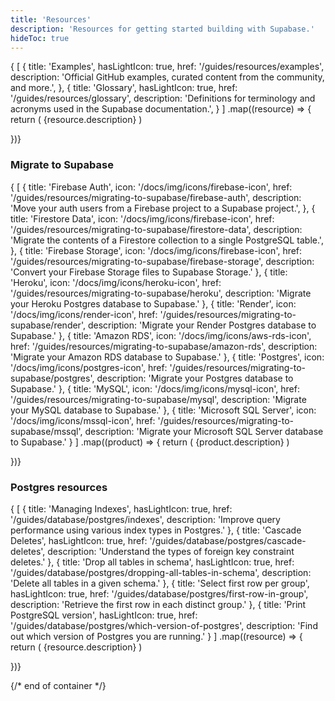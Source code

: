 ```yaml
---
title: 'Resources'
description: 'Resources for getting started building with Supabase.'
hideToc: true
---
```


<div className="flex flex-col gap-12 my-12">

<div>

  <div className="grid grid-cols-12 gap-6 not-prose">
    {
    [
      {
        title: 'Examples',
        hasLightIcon: true,
        href: '/guides/resources/examples',
        description: 'Official GitHub examples, curated content from the community, and more.',
      },
      {
        title: 'Glossary',
        hasLightIcon: true,
        href: '/guides/resources/glossary',
        description: 'Definitions for terminology and acronyms used in the Supabase documentation.',
      }
    ]
.map((resource) => {
      return (
        <Link
          href={`${resource.href}`}
          key={resource.title}
          className={'col-span-12 md:col-span-4'}
          passHref
        >
          <GlassPanel {...resource} background={false} showIconBg={true}>
            {resource.description}
          </GlassPanel>
        </Link>
      )

})}

  </div>

</div>

<div>
  <div className="max-w-xl mb-6">

### Migrate to Supabase

  </div>

  <div className="grid grid-cols-12 gap-6 not-prose">
    {
    [
      {
        title: 'Firebase Auth',
        icon: '/docs/img/icons/firebase-icon',
        href: '/guides/resources/migrating-to-supabase/firebase-auth',
        description: 'Move your auth users from a Firebase project to a Supabase project.',
      },
      {
        title: 'Firestore Data',
        icon: '/docs/img/icons/firebase-icon',
        href: '/guides/resources/migrating-to-supabase/firestore-data',
        description: 'Migrate the contents of a Firestore collection to a single PostgreSQL table.',
      },
      {
        title: 'Firebase Storage',
        icon: '/docs/img/icons/firebase-icon',
        href: '/guides/resources/migrating-to-supabase/firebase-storage',
        description: 'Convert your Firebase Storage files to Supabase Storage.'
      },
      {
        title: 'Heroku',
        icon: '/docs/img/icons/heroku-icon',
        href: '/guides/resources/migrating-to-supabase/heroku',
        description: 'Migrate your Heroku Postgres database to Supabase.'
      },
      {
        title: 'Render',
        icon: '/docs/img/icons/render-icon',
        href: '/guides/resources/migrating-to-supabase/render',
        description: 'Migrate your Render Postgres database to Supabase.'
      },
      {
        title: 'Amazon RDS',
        icon: '/docs/img/icons/aws-rds-icon',
        href: '/guides/resources/migrating-to-supabase/amazon-rds',
        description: 'Migrate your Amazon RDS database to Supabase.'
      },
      {
        title: 'Postgres',
        icon: '/docs/img/icons/postgres-icon',
        href: '/guides/resources/migrating-to-supabase/postgres',
        description: 'Migrate your Postgres database to Supabase.'
      },
      {
        title: 'MySQL',
        icon: '/docs/img/icons/mysql-icon',
        href: '/guides/resources/migrating-to-supabase/mysql',
        description: 'Migrate your MySQL database to Supabase.'
      },
      {
        title: 'Microsoft SQL Server',
        icon: '/docs/img/icons/mssql-icon',
        href: '/guides/resources/migrating-to-supabase/mssql',
        description: 'Migrate your Microsoft SQL Server database to Supabase.'
      }
    ]
.map((product) => {
      return (
        <Link
          href={`${product.href}`}
          key={product.title}
          className={product.span ?? 'col-span-6 md:col-span-3'}
          passHref
        >
          <IconPanel {...product} background={true} showIconBg={true} showLink={true}>
            {product.description}
          </IconPanel>
        </Link>
      )

})}

  </div>

</div>

<div>
  <div className="max-w-xl mb-6">

### Postgres resources

  </div>

  <div className="grid grid-cols-12 gap-6 not-prose">
    {
    [
      {
        title: 'Managing Indexes',
        hasLightIcon: true,
        href: '/guides/database/postgres/indexes',
        description: 'Improve query performance using various index types in Postgres.'
      },
      {
        title: 'Cascade Deletes',
        hasLightIcon: true,
        href: '/guides/database/postgres/cascade-deletes',
        description: 'Understand the types of foreign key constraint deletes.'
      },
      {
        title: 'Drop all tables in schema',
        hasLightIcon: true,
        href: '/guides/database/postgres/dropping-all-tables-in-schema',
        description: 'Delete all tables in a given schema.'
      },
      {
        title: 'Select first row per group',
        hasLightIcon: true,
        href: '/guides/database/postgres/first-row-in-group',
        description: 'Retrieve the first row in each distinct group.'
      },
      {
        title: 'Print PostgreSQL version',
        hasLightIcon: true,
        href: '/guides/database/postgres/which-version-of-postgres',
        description: 'Find out which version of Postgres you are running.'
      }
    ]
.map((resource) => {
      return (
        <Link
          href={`${resource.href}`}
          key={resource.title}
          className={'col-span-12 md:col-span-4'}
          passHref
        >
          <GlassPanel {...resource} background={false} showIconBg={true}>
            {resource.description}
          </GlassPanel>
        </Link>
      )

})}

  </div>

</div>

{/* end of container */}

</div>
